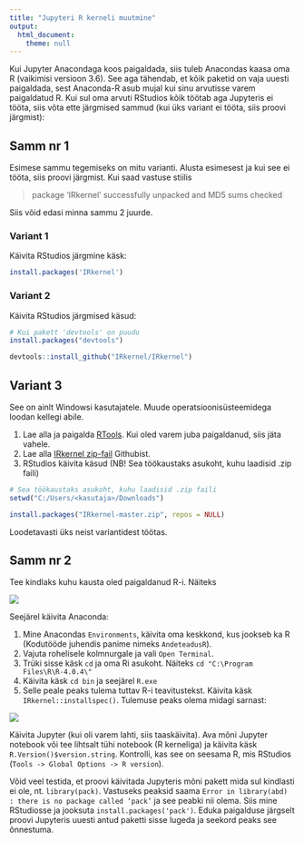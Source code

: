 ```yaml
---
title: "Jupyteri R kerneli muutmine"
output: 
  html_document:
    theme: null
---
```



Kui Jupyter Anacondaga koos paigaldada, siis tuleb Anacondas kaasa oma R (vaikimisi versioon 3.6). See aga tähendab, et kõik paketid on vaja uuesti paigaldada, sest Anaconda-R asub mujal kui sinu arvutisse varem paigaldatud R. Kui sul oma arvuti RStudios kõik töötab aga Jupyteris ei tööta, siis võta ette järgmised sammud (kui üks variant ei tööta, siis proovi järgmist):

## Samm nr 1

Esimese sammu tegemiseks on mitu varianti. Alusta esimesest ja kui see ei tööta, siis proovi järgmist. Kui saad vastuse stiilis

> package ‘IRkernel’ successfully unpacked and MD5 sums checked

Siis võid edasi minna sammu 2 juurde.

### Variant 1

Käivita RStudios järgmine käsk:
```r
install.packages('IRkernel')
```


### Variant 2

Käivita RStudios järgmised käsud:
```r
# Kui pakett 'devtools' on puudu
install.packages("devtools")

devtools::install_github("IRkernel/IRkernel")
```

## Variant 3

See on ainlt Windowsi kasutajatele. Muude operatsioonisüsteemidega loodan kellegi abile.

1. Lae alla ja paigalda [RTools](https://cran.r-project.org/bin/windows/Rtools/). Kui oled varem juba paigaldanud, siis jäta vahele.
1. Lae alla [IRkernel zip-fail](https://github.com/IRkernel/IRkernel/archive/master.zip) Githubist.
1. RStudios käivita käsud (NB! Sea töökaustaks asukoht, kuhu laadisid .zip faili)
```r
# Sea töökaustaks asukoht, kuhu laadisid .zip faili
setwd("C:/Users/<kasutaja>/Downloads")

install.packages("IRkernel-master.zip", repos = NULL)
```


Loodetavasti üks neist variantidest töötas. 


## Samm nr 2

Tee kindlaks kuhu kausta oled paigaldanud R-i. Näiteks

![](r_kernel_instructions1.png)


Seejärel käivita Anaconda:

1. Mine Anacondas `Environments`, käivita oma keskkond, kus jookseb ka R (Kodutööde juhendis panime nimeks `AndeteadusR`).
1. Vajuta rohelisele kolmnurgale ja vali `Open Terminal`.
1. Trüki sisse käsk `cd` ja oma Ri asukoht. Näiteks `cd "C:\Program Files\R\R-4.0.4\"`
1. Käivita käsk `cd bin` ja seejärel `R.exe`
1. Selle peale peaks tulema tuttav R-i teavitustekst. Käivita käsk `IRkernel::installspec()`. Tulemuse peaks olema midagi sarnast:

![](r_kernel_instructions2.png)

Käivita Jupyter (kui oli varem lahti, siis taaskäivita). Ava mõni Jupyter notebook või tee lihtsalt tühi notebook (R kerneliga) ja käivita käsk `R.Version()$version.string`. Kontrolli, kas see on seesama R, mis RStudios (`Tools -> Global Options -> R version`). 


Võid veel testida, et proovi käivitada Jupyteris mõni pakett mida sul kindlasti ei ole, nt. `library(pack)`. Vastuseks peaksid saama `Error in library(abd) : there is no package called ‘pack’` ja see peabki nii olema. Siis mine RStudiosse ja jooksuta `install.packages('pack')`. Eduka paigalduse järgselt proovi Jupyteris uuesti antud paketti sisse lugeda ja seekord peaks see õnnestuma.
